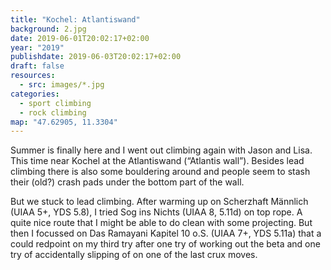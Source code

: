 ```yaml
---
title: "Kochel: Atlantiswand"
background: 2.jpg
date: 2019-06-01T20:02:17+02:00
year: "2019"
publishdate: 2019-06-03T20:02:17+02:00
draft: false
resources:
  - src: images/*.jpg
categories:
  - sport climbing
  - rock climbing
map: "47.62905, 11.3304"
---
```


Summer is finally here and I went out climbing again with Jason and Lisa. This
time near Kochel at the Atlantiswand (“Atlantis wall”). Besides lead climbing
there is also some bouldering around and people seem to stash their (old?) crash
pads under the bottom part of the wall.

<!--more-->

<Rimg src="1.jpg" alt="Crash pads stashed below the wall." />

But we stuck to lead climbing. After warming up on Scherzhaft Männlich (UIAA 5+,
YDS 5.8), I tried Sog ins Nichts (UIAA 8, 5.11d) on top rope. A quite nice route
that I might be able to do clean with some projecting. But then I focussed on
Das Ramayani Kapitel 10 o.S. (UIAA 7+, YDS 5.11a) that a could redpoint on my
third try after one try of working out the beta and one try of accidentally
slipping of on one of the last crux moves.

<Gallery>
  <Rimg src="4.jpg" description="Lisa on Sog ins Nichts" />
  <Rimg src="3.jpg" description="Lisa on Sog ins Nichts" />
</Gallery>
